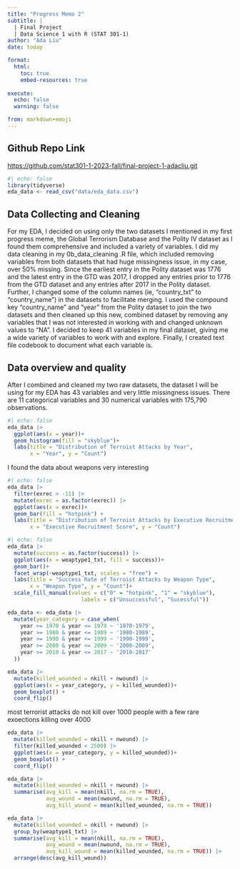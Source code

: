 ```yaml
---
title: "Progress Memo 2"
subtitle: |
  | Final Project 
  | Data Science 1 with R (STAT 301-1)
author: "Ada Liu"
date: today

format:
  html:
    toc: true
    embed-resources: true
    
execute:
  echo: false
  warning: false

from: markdown+emoji 
---
```


::: {.callout-tip icon=false}

## Github Repo Link

[https://github.com/stat301-1-2023-fall/final-project-1-adacliu.git](https://github.com/stat301-1-2023-fall/final-project-1-adacliu.git)

:::
```r
#| echo: false
library(tidyverse)
eda_data <- read_csv("data/eda_data.csv")
```


::: {.callout-tip icon="false"}
## Data Collecting and Cleaning

For my EDA, I decided on using only the two datasets I mentioned in my first progress meme, the Global Terrorism Database and the Polity IV dataset as I found them comprehensive and included a variety of variables. I did my data cleaning in my 0b_data_cleaning .R file, which included removing variables from both datasets that had huge missingness issue, in my case, over 50% missing. Since the earliest entry in the Polity dataset was 1776 and the latest entry in the GTD was 2017, I dropped any entries prior to 1776 from the GTD dataset and any entries after 2017 in the Polity dataset. Further, I changed some of the column names (ie, "country_txt" to "country_name") in the datasets to facilitate merging. I used the compound key "country_name" and "year" from the Polity dataset to join the two datasets and then cleaned up this new, combined dataset by removing any variables that I was not interested in working with and changed unknown values to "NA". I decided to keep 41 variables in my final dataset, giving me a wide variety of variables to work with and explore.  Finally, I created text file codebook to document what each variable is. 
 
:::

::: {.callout-tip icon="false"}
## Data overview and quality

After I combined and cleaned my two raw datasets, the dataset I will be using for my EDA has 43 variables and very little missingness issues. There are 11 categorical variables and 30 numerical variables with 175,790 observations. 
:::
```r
#| echo: false
eda_data |>
  ggplot(aes(x = year))+
  geom_histogram(fill = "skyblue")+
  labs(title = "Distribution of Terroist Attacks by Year",
       x = "Year", y = "Count")
```

I found the data about weapons very interesting

```r
#| echo: false
eda_data |>
  filter(exrec > -11) |>
  mutate(exrec = as.factor(exrec)) |>
  ggplot(aes(x = exrec))+
  geom_bar(fill = "hotpink") +
  labs(title = "Distribution of Terroist Attacks by Executive Recruitment Score",
       x = "Executive Recruitment Score", y = "Count")
```




```r
#| echo: false
eda_data |>
  mutate(success = as.factor(success)) |>
  ggplot(aes(x = weaptype1_txt, fill = success))+
  geom_bar()+
  facet_wrap(~weaptype1_txt, scales = "free") +
  labs(title = "Success Rate of Terroist Attacks by Weapon Type",
       x = "Weapon Type", y = "Count")+
  scale_fill_manual(values = c("0" = "hotpink", "1" = "skyblue"),
                       labels = c("Unsuccessful", "Sucessful"))
```

```r
eda_data <- eda_data |>
  mutate(year_category = case_when(
    year >= 1970 & year <= 1979 ~ '1970-1979',
    year >= 1980 & year <= 1989 ~ '1980-1989',
    year >= 1990 & year <= 1999 ~ '1990-1999',
    year >= 2000 & year <= 2009 ~ '2000-2009',
    year >= 2010 & year <= 2017 ~ '2010-2017'
  ))
```

```r
eda_data |>
  mutate(killed_wounded = nkill + nwound) |>
  ggplot(aes(x = year_category, y = killed_wounded))+
  geom_boxplot() +
  coord_flip()
```
most terrorist attacks do not kill over 1000 people with a few rare exoections killing over 4000

```r
eda_data |>
  mutate(killed_wounded = nkill + nwound) |>
  filter(killed_wounded < 2500) |>
  ggplot(aes(x = year_category, y = killed_wounded))+
  geom_boxplot() +
  coord_flip()
```
```r
eda_data |>
  mutate(killed_wounded = nkill + nwound) |>
  summarise(avg_kill = mean(nkill, na.rm = TRUE),
            avg_wound = mean(nwound, na.rm = TRUE),
            avg_kill_wound = mean(killed_wounded, na.rm = TRUE))
```
```r
eda_data |>
  mutate(killed_wounded = nkill + nwound) |>
  group_by(weaptype1_txt) |>
  summarise(avg_kill = mean(nkill, na.rm = TRUE),
            avg_wound = mean(nwound, na.rm = TRUE),
            avg_kill_wound = mean(killed_wounded, na.rm = TRUE)) |>
  arrange(desc(avg_kill_wound))
```



